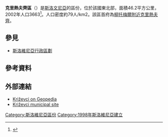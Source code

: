 {{Translating|time=2017-02-28T03:50:20+00:00}}
{{refimprove|time=2017-02-28T03:50:20+00:00}}
{{Infobox settlement
| name                    = 克里熱夫齊區
| native_name             = ''Občina Križevci''
| native_name_lang        = sl<!-- ISO 639-2 code e.g. "fr" for French. If more than one, use {{lang}} instead -->
| settlement_type         = [[斯洛文尼亚行政区划|行政区划]]
| image_skyline           = Križevci (Kreuzdorf bei Luttenberg); Slowenien; Untersteiermark..JPG
| image_alt               =
| image_caption           =
| image_shield            = Občina Križevci grb.png
| shield_size             = 100x80px
| nickname                =
| motto                   =
| image_map               = Karte Krizevci si.png
| map_alt                 =
| map_caption             = 克里熱夫齊區於斯洛文尼亞的位置
| coordinates             = {{coord|46|33|N|16|08|E|region:SI_type:adm1st_source:GNS-enwiki|display=inline,title}}
| coor_pinpoint           =
| coordinates_footnotes   =
| subdivision_type        = [[國家|國家]]
| subdivision_name        = {{flag|Slovenia}}
| established_title       =
| established_date        =
| founder                 =
| seat_type               = <!-- [[Capital_(political)|Capital]] -->
| seat                    =
| government_footnotes    =
| leader_party            =
| leader_title            = 區長
| leader_name             = Feliks Mavrič
| unit_pref               = Metric
| area_footnotes          =
| total_type              =
| area_total_km2          = 46.2
| area_note               =
| elevation_footnotes     =
| elevation_m             =
| population_footnotes    = <ref>{{Cite web |url=http://www.stat.si/popis2002/en/ |title=Statistical Office of the Republic of Slovenia, census of 2002 |access-date=2017-02-28 |archive-date=2016-12-18 |archive-url=https://web.archive.org/web/20161218144633/http://www.stat.si/popis2002/en/ }}</ref>
| population_total        = 3663
| population_as_of        = 2002
| population_density_km2  = auto
| population_demonym      =
| population_note         =
| timezone1               = [[Central_European_Time|CET]]
| utc_offset1             = +01
| timezone1_DST           = [[Central_European_Summer_Time|CEST]]
| utc_offset1_DST         = +02
| postal_code_type        =
| postal_code             =
| area_code_type          =
| area_code               =
| iso_code                =
| website                 = {{Official URL}}
| footnotes               =
}}

'''克里熱夫齊區'''（{{lang-sl|Občina Križevci}}）是[[斯洛文尼亞|斯洛文尼亞]]的區份，位於該國東北部，面積46.2平方公里，2002年人口3663<ref>{{Cite web |url=http://www.stat.si/popis2002/en/ |title=Statistical Office of the Republic of Slovenia, census of 2002 |accessdate=2017-02-28 |archive-date=2016-12-18 |archive-url=https://web.archive.org/web/20161218144633/http://www.stat.si/popis2002/en/ |dead-url=no }}</ref>。人口密度約79人/km2。該區首府為[[柳托梅爾附近克里熱夫齊|柳托梅爾附近克里熱夫齊]]。

==參見==
*[[斯洛維尼亞行政區劃|斯洛維尼亞行政區劃]]

==參考資料==
{{Reflist}}

==外部連結==
{{Commons category|Križevci municipality}}
*[http://www.geopedia.si/Geopedia_en.html?params=L5567_F10113563_T973_vF_b4_x587259.906_y158527.7965_s15 Križevci on Geopedia] {{Wayback|url=http://www.geopedia.si/Geopedia_en.html?params=L5567_F10113563_T973_vF_b4_x587259.906_y158527.7965_s15 |date=20160303182140 }}
*[http://www.obcina-krizevci.si Križevci municipal site] {{Wayback|url=http://www.obcina-krizevci.si/ |date=20201020194222 }}

{{DEFAULTSORT:Križevci}}
[[Category:斯洛維尼亞區份|Category:斯洛維尼亞區份]]
[[Category:1998年斯洛維尼亞建立|Category:1998年斯洛維尼亞建立]]

{{Slovenia-geo-stub}}